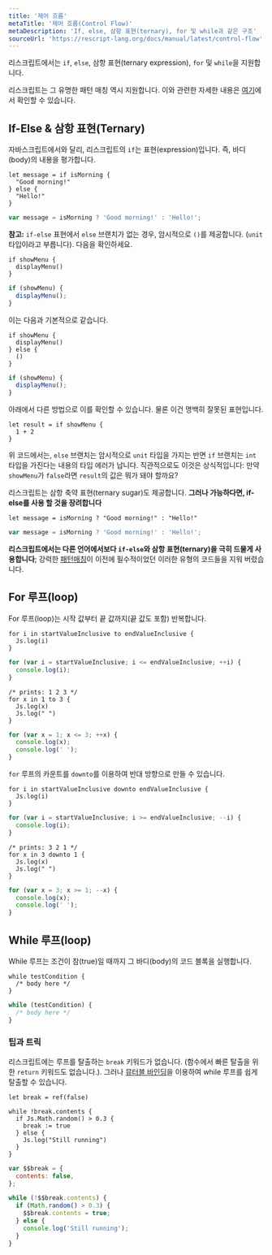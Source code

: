 ```yaml
---
title: '제어 흐름'
metaTitle: '제어 흐름(Control Flow)'
metaDescription: 'If, else, 삼항 표현(ternary), for 및 while과 같은 구조'
sourceUrl: 'https://rescript-lang.org/docs/manual/latest/control-flow'
---
```


리스크립트에서는 `if`, `else`, 삼항 표현(ternary expression), `for` 및 `while`을 지원합니다.

리스크립트는 그 유명한 패턴 매칭 역시 지원합니다. 이와 관련한 자세한 내용은 [여기](15-Pattern-Matching-Destructuring)에서 확인할 수 있습니다.

## If-Else & 삼항 표현(Ternary)

자바스크립트에서와 달리, 리스크립트의 `if`는 표현(expression)입니다. 즉, 바디(body)의 내용을 평가합니다.

```reason
let message = if isMorning {
  "Good morning!"
} else {
  "Hello!"
}
```

```js
var message = isMorning ? 'Good morning!' : 'Hello!';
```

**참고:** `if-else` 표현에서 `else` 브랜치가 없는 경우, 암시적으로 `()`를 제공합니다. (`unit` 타입이라고 부릅니다). 다음을 확인하세요.

```reason
if showMenu {
  displayMenu()
}
```

```js
if (showMenu) {
  displayMenu();
}
```

이는 다음과 기본적으로 같습니다.

```reason
if showMenu {
  displayMenu()
} else {
  ()
}
```

```js
if (showMenu) {
  displayMenu();
}
```

아래에서 다른 방법으로 이를 확인할 수 있습니다. 물론 이건 명백히 잘못된 표현입니다.

```reason
let result = if showMenu {
  1 + 2
}
```

위 코드에서는, `else` 브랜치는 암시적으로 `unit` 타입을 가지는 반면 `if` 브랜치는 `int` 타입을 가진다는 내용의 타입 에러가 납니다. 직관적으로도 이것은 상식적입니다: 만약 `showMenu`가 `false`라면 `result`의 값은 뭐가 돼야 할까요?

리스크립트는 삼항 축약 표현(ternary sugar)도 제공합니다. **그러나 가능하다면, if-else를 사용 할 것을 장려합니다**

```reason
let message = isMorning ? "Good morning!" : "Hello!"
```

```js
var message = isMorning ? 'Good morning!' : 'Hello!';
```

**리스크립트에서는 다른 언어에서보다 `if-else`와 삼항 표현(ternary)을 극히 드물게 사용합니다**; 강력한 [패턴매칭](15-Pattern-Matching-Destructuring)이 이전에 필수적이었던 이러한 유형의 코드들을 지워 버렸습니다.

## For 루프(loop)

For 루프(loop)는 시작 값부터 끝 값까지(끝 값도 포함) 반복합니다.

```reason
for i in startValueInclusive to endValueInclusive {
  Js.log(i)
}
```

```js
for (var i = startValueInclusive; i <= endValueInclusive; ++i) {
  console.log(i);
}
```

```reason example
/* prints: 1 2 3 */
for x in 1 to 3 {
  Js.log(x)
  Js.log(" ")
}
```

```js
for (var x = 1; x <= 3; ++x) {
  console.log(x);
  console.log(' ');
}
```

`for` 루프의 카운트를 `downto`를 이용하여 반대 방향으로 만들 수 있습니다.

```reason
for i in startValueInclusive downto endValueInclusive {
  Js.log(i)
}
```

```js
for (var i = startValueInclusive; i >= endValueInclusive; --i) {
  console.log(i);
}
```

```reason example
/* prints: 3 2 1 */
for x in 3 downto 1 {
  Js.log(x)
  Js.log(" ")
}
```

```js
for (var x = 3; x >= 1; --x) {
  console.log(x);
  console.log(' ');
}
```

## While 루프(loop)

While 루프는 조건이 참(true)일 때까지 그 바디(body)의 코드 블록을 실행합니다.

```reason
while testCondition {
  /* body here */
}
```

```js
while (testCondition) {
  /* body here */
}
```

### 팁과 트릭

리스크립트에는 루프를 탈출하는 `break` 키워드가 없습니다. (함수에서 빠른 탈출을 위한 `return` 키워드도 없습니다.). 그러나 [뮤터블 바인딩](16-Mutation)을 이용하여 while 루프를 쉽게 탈출할 수 있습니다.

```reason example
let break = ref(false)

while !break.contents {
  if Js.Math.random() > 0.3 {
    break := true
  } else {
    Js.log("Still running")
  }
}
```

```js
var $$break = {
  contents: false,
};

while (!$$break.contents) {
  if (Math.random() > 0.3) {
    $$break.contents = true;
  } else {
    console.log('Still running');
  }
}
```
